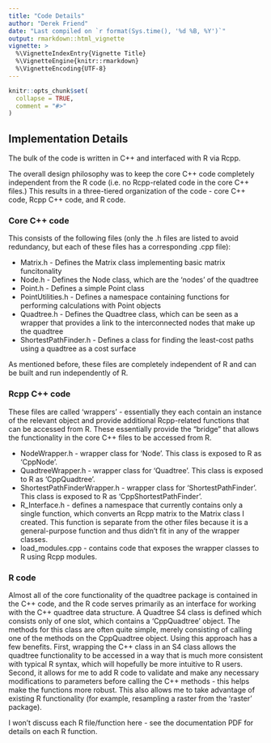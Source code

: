 ```yaml
---
title: "Code Details"
author: "Derek Friend"
date: "Last compiled on `r format(Sys.time(), '%d %B, %Y')`"
output: rmarkdown::html_vignette
vignette: >
  %\VignetteIndexEntry{Vignette Title}
  %\VignetteEngine{knitr::rmarkdown}
  %\VignetteEncoding{UTF-8}
---
```


```r
knitr::opts_chunk$set(
  collapse = TRUE,
  comment = "#>"
)
```


## Implementation Details

The bulk of the code is written in C++ and interfaced with R via Rcpp.

The overall design philosophy was to keep the core C++ code completely independent from the R code (i.e. no Rcpp-related code in the core C++ files.) This results in a three-tiered organization of the code - core C++ code, Rcpp C++ code, and  R code.

### Core C++ code

This consists of the following files (only the .h files are listed to avoid redundancy, but each of these files has a corresponding .cpp file):

* Matrix.h - Defines the Matrix class implementing basic matrix funcitonality
* Node.h - Defines the Node class, which are the 'nodes' of the quadtree
* Point.h - Defines a simple Point class
* PointUtilities.h - Defines a namespace containing functions for performing  calculations with Point objects
* Quadtree.h - Defines the Quadtree class, which can be seen as a wrapper that provides a link to the interconnected nodes that make up the quadtree
* ShortestPathFinder.h - Defines a class for finding the least-cost paths using a quadtree as a cost surface

As mentioned before, these files are completely independent of R and can be built and run independently of R.

### Rcpp C++ code

These files are called 'wrappers' - essentially they each contain an instance of the relevant object and provide additional Rcpp-related functions that can be accessed from R. These essentially provide the "bridge" that allows the functionality in the core C++ files to be accessed from R.

* NodeWrapper.h - wrapper class for 'Node'. This class is exposed to R as 'CppNode'.
* QuadtreeWrapper.h - wrapper class for 'Quadtree'. This class is exposed to R as 'CppQuadtree'.
* ShortestPathFinderWrapper.h - wrapper class for 'ShortestPathFinder'. This class is exposed to R as 'CppShortestPathFinder'.
* R_Interface.h - defines a namespace that currently contains only a single function, which converts an Rcpp matrix to the Matrix class I created. This function is separate from the other files because it is a general-purpose function and thus didn't fit in any of the wrapper classes.
* load_modules.cpp - contains code that exposes the wrapper classes to R using Rcpp modules.

### R code

Almost all of the core functionality of the quadtree package is contained in the C++ code, and the R code serves primarily as an interface for working with the C++ quadtree data structure. A Quadtree S4 class is defined which consists only of one slot, which contains a 'CppQuadtree' object. The methods for this class are often quite simple, merely consisting of calling one of the methods on the CppQuadtree object. Using this approach has a few benefits. First, wrapping the C++ class in an S4 class allows the quadtree functionality to be accessed in a way that is much more consistent with typical R syntax, which will hopefully be more intuitive to R users. Second, it allows for me to add R code to validate and make any necessary modifications to parameters before calling the C++ methods - this helps make the functions more robust. This also allows me to take advantage of existing R functionality (for example, resampling a raster from the 'raster' package).

I won't discuss each R file/function here - see the documentation PDF for details on each R function.